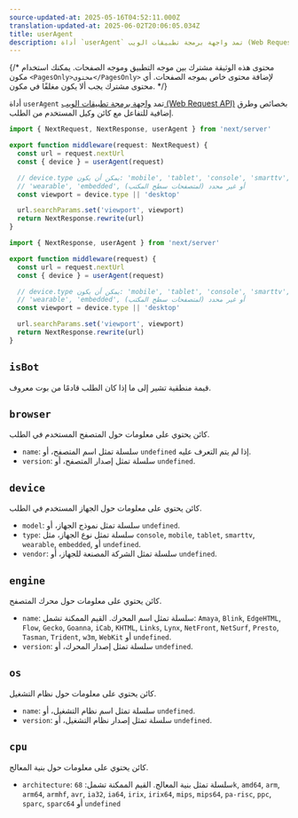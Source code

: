```yaml
---
source-updated-at: 2025-05-16T04:52:11.000Z
translation-updated-at: 2025-06-02T20:06:05.034Z
title: userAgent
description: أداة `userAgent` تمد واجهة برمجة تطبيقات الويب (Web Request API) بخصائص وطرق إضافية للتفاعل مع كائن وكيل المستخدم من الطلب.
---
```


{/* محتوى هذه الوثيقة مشترك بين موجه التطبيق وموجه الصفحات. يمكنك استخدام مكون `<PagesOnly>محتوى</PagesOnly>` لإضافة محتوى خاص بموجه الصفحات. أي محتوى مشترك يجب ألا يكون مغلفًا في مكون. */}

أداة `userAgent` تمد [واجهة برمجة تطبيقات الويب (Web Request API)](https://developer.mozilla.org/docs/Web/API/Request) بخصائص وطرق إضافية للتفاعل مع كائن وكيل المستخدم من الطلب.

```ts filename="middleware.ts" switcher
import { NextRequest, NextResponse, userAgent } from 'next/server'

export function middleware(request: NextRequest) {
  const url = request.nextUrl
  const { device } = userAgent(request)

  // device.type يمكن أن يكون: 'mobile', 'tablet', 'console', 'smarttv',
  // 'wearable', 'embedded', أو غير محدد (لمتصفحات سطح المكتب)
  const viewport = device.type || 'desktop'

  url.searchParams.set('viewport', viewport)
  return NextResponse.rewrite(url)
}
```

```js filename="middleware.js" switcher
import { NextResponse, userAgent } from 'next/server'

export function middleware(request) {
  const url = request.nextUrl
  const { device } = userAgent(request)

  // device.type يمكن أن يكون: 'mobile', 'tablet', 'console', 'smarttv',
  // 'wearable', 'embedded', أو غير محدد (لمتصفحات سطح المكتب)
  const viewport = device.type || 'desktop'

  url.searchParams.set('viewport', viewport)
  return NextResponse.rewrite(url)
}
```

## `isBot`

قيمة منطقية تشير إلى ما إذا كان الطلب قادمًا من بوت معروف.

## `browser`

كائن يحتوي على معلومات حول المتصفح المستخدم في الطلب.

- `name`: سلسلة تمثل اسم المتصفح، أو `undefined` إذا لم يتم التعرف عليه.
- `version`: سلسلة تمثل إصدار المتصفح، أو `undefined`.

## `device`

كائن يحتوي على معلومات حول الجهاز المستخدم في الطلب.

- `model`: سلسلة تمثل نموذج الجهاز، أو `undefined`.
- `type`: سلسلة تمثل نوع الجهاز، مثل `console`, `mobile`, `tablet`, `smarttv`, `wearable`, `embedded`, أو `undefined`.
- `vendor`: سلسلة تمثل الشركة المصنعة للجهاز، أو `undefined`.

## `engine`

كائن يحتوي على معلومات حول محرك المتصفح.

- `name`: سلسلة تمثل اسم المحرك. القيم الممكنة تشمل: `Amaya`, `Blink`, `EdgeHTML`, `Flow`, `Gecko`, `Goanna`, `iCab`, `KHTML`, `Links`, `Lynx`, `NetFront`, `NetSurf`, `Presto`, `Tasman`, `Trident`, `w3m`, `WebKit` أو `undefined`.
- `version`: سلسلة تمثل إصدار المحرك، أو `undefined`.

## `os`

كائن يحتوي على معلومات حول نظام التشغيل.

- `name`: سلسلة تمثل اسم نظام التشغيل، أو `undefined`.
- `version`: سلسلة تمثل إصدار نظام التشغيل، أو `undefined`.

## `cpu`

كائن يحتوي على معلومات حول بنية المعالج.

- `architecture`: سلسلة تمثل بنية المعالج. القيم الممكنة تشمل: `68k`, `amd64`, `arm`, `arm64`, `armhf`, `avr`, `ia32`, `ia64`, `irix`, `irix64`, `mips`, `mips64`, `pa-risc`, `ppc`, `sparc`, `sparc64` أو `undefined`